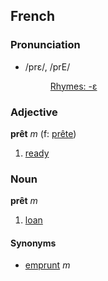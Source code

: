 ==French==
===Pronunciation===
*/prɛ/, /prE/
*:[[Rhymes:French:-ɛ|Rhymes: -ɛ]]

===Adjective===
'''prêt''' ''m'' (f: [[prête]])

# [[ready]]

===Noun===
'''prêt''' ''m''

# [[loan]]

====Synonyms====
*[[emprunt]] ''m''